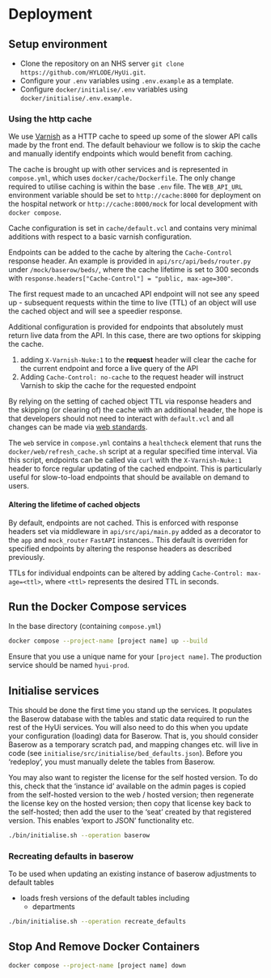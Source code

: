# Deployment


## Setup environment

- Clone the repository on an NHS server `git clone https://github.com/HYLODE/HyUi.git`.
- Configure your `.env` variables using `.env.example` as a template.
- Configure `docker/initialise/.env` variables using `docker/initialise/.env.example.`

### Using the http cache

We use [Varnish](https://varnish-cache.org) as a HTTP cache to speed up some of the slower API calls made by the front end. The default behaviour we follow is to skip the cache and manually identify endpoints which would benefit from caching.

The cache is brought up with other services and is represented in `compose.yml`, which uses `docker/cache/Dockerfile`.
The only change required to utilise caching is within the base `.env` file. The `WEB_API_URL` environment variable should be set to `http://cache:8000` for deployment on the hospital network or `http://cache:8000/mock` for local development with `docker compose`.

Cache configuration is set in `cache/default.vcl` and contains very minimal additions with respect to a basic varnish configuration.

Endpoints can be added to the cache by altering the `Cache-Control` response header. An example is provided in `api/src/api/beds/router.py` under `/mock/baserow/beds/`, where the cache lifetime is set to 300 seconds with `response.headers["Cache-Control"] = "public, max-age=300"`.

The first request made to an uncached API endpoint will not see any speed up - subsequent requests within the time to live (TTL) of an object will use the cached object and will see a speedier response.

Additional configuration is provided for endpoints that absolutely must return live data from the API. In this case, there are two options for skipping the cache.

1. adding `X-Varnish-Nuke:1` to the **request** header will clear the cache for the current endpoint and force a live query of the API
2. Adding `Cache-Control: no-cache` to the request header will instruct Varnish to skip the cache for the requested endpoint

By relying on the setting of cached object TTL via response headers and the skipping (or clearing of) the cache with an additional header, the hope is that developers should not need to interact with `default.vcl` and all changes can be made via [web standards](https://developer.mozilla.org/en-US/docs/Web/HTTP/Headers/Cache-Control).

The `web` service in `compose.yml` contains a `healthcheck` element that runs the `docker/web/refresh_cache.sh` script at a regular specified time interval. Via this script, endpoints can be called via `curl` with the `X-Varnish-Nuke:1` header to force regular updating of the cached endpoint. This is particularly useful for slow-to-load endpoints that should be available on demand to users.

#### Altering the lifetime of cached objects
By default, endpoints are not cached. This is enforced with response headers set via middleware in `api/src/api/main.py` added as a decorator to the `app` and `mock_router` `FastAPI` instances.. This default is overriden for specified endpoints by altering the response headers as described previously.

TTLs for individual endpoints can be altered by adding `Cache-Control: max-age=<ttl>`, where `<ttl>` represents the desired TTL in seconds.

## Run the Docker Compose services

In the base directory (containing `compose.yml`)

```sh
docker compose --project-name [project name] up --build
```

Ensure that you use a unique name for your `[project name]`. The production service should be named `hyui-prod`.

## Initialise services

This should be done the first time you stand up the services. It populates the Baserow database with the tables and static data required to run the rest of the HyUi services. You will also need to do this when you update your configuration (loading) data for Baserow. That is, you should consider Baserow as a temporary scratch pad, and mapping changes etc. will live in code (see `initialise/src/initialise/bed_defaults.json`). Before you 'redeploy', you must manually delete the tables from Baserow.

You may also want to register the license for the self hosted version. To do this, check that the 'instance id' available on the admin pages is copied from the self-hosted version to the web / hosted version; then regenerate the license key on the hosted version; then copy that license key back to the self-hosted; then add the user to the 'seat' created by that registered version. This enables 'export to JSON' functionality etc.


```sh
./bin/initialise.sh --operation baserow
```

### Recreating defaults in baserow
To be used when updating an existing instance of baserow adjustments to default tables

- loads fresh versions of the default tables including
    - departments

```sh
./bin/initialise.sh --operation recreate_defaults
```

## Stop And Remove Docker Containers

```sh
docker compose --project-name [project name] down
```
